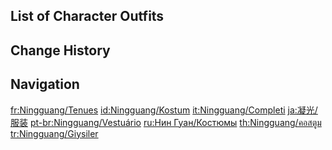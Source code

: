 {{CharacterTabs}}

==List of Character Outfits==
{{Outfits by Category Table|Ningguang Outfits|nocharacter=1}}

==Change History==
{{Change History|1.0}}

==Navigation==
{{Character Navbox|link type=outfits}}

[[fr:Ningguang/Tenues]]
[[id:Ningguang/Kostum]]
[[it:Ningguang/Completi]]
[[ja:凝光/服装]]
[[pt-br:Ningguang/Vestuário]]
[[ru:Нин Гуан/Костюмы]]
[[th:Ningguang/คอสตูม]]
[[tr:Ningguang/Giysiler]]